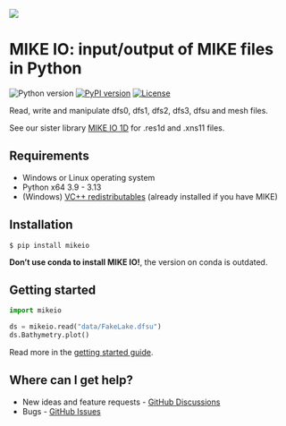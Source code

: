 
![](MIKE-IO-Logo-Pos-RGB.svg)

# MIKE IO: input/output of MIKE files in Python
 ![Python version](https://img.shields.io/pypi/pyversions/mikeio.svg)
[![PyPI version](https://badge.fury.io/py/mikeio.svg)](https://badge.fury.io/py/mikeio)
[![License](https://img.shields.io/badge/License-BSD%203--Clause-blue.svg)](https://github.com/DHI/mikeio/blob/main/License.txt)

Read, write and manipulate dfs0, dfs1, dfs2, dfs3, dfsu and mesh files. 

See our sister library [MIKE IO 1D](https://github.com/DHI/mikeio1d) for .res1d and .xns11 files.

## Requirements

* Windows or Linux operating system
* Python x64 3.9 - 3.13
* (Windows) [VC++ redistributables](https://support.microsoft.com/en-us/help/2977003/the-latest-supported-visual-c-downloads>) (already installed if you have MIKE)

## Installation

```
$ pip install mikeio
```

::: callout-warning
**Don't use conda to install MIKE IO!**, the version on conda is outdated.
:::

## Getting started

```python
import mikeio

ds = mikeio.read("data/FakeLake.dfsu")
ds.Bathymetry.plot()
```

Read more in the [getting started guide](user-guide/getting-started.qmd).


## Where can I get help?

* New ideas and feature requests - [GitHub Discussions](https://github.com/DHI/mikeio/discussions)
* Bugs - [GitHub Issues](https://github.com/DHI/mikeio/issues)

